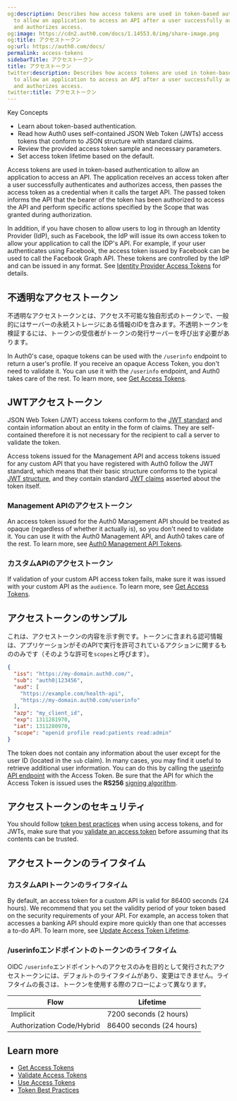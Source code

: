 ```yaml
---
og:description: Describes how access tokens are used in token-based authentication
  to allow an application to access an API after a user successfully authenticates
  and authorizes access.
og:image: https://cdn2.auth0.com/docs/1.14553.0/img/share-image.png
og:title: アクセストークン
og:url: https://auth0.com/docs/
permalink: access-tokens
sidebarTitle: アクセストークン
title: アクセストークン
twitter:description: Describes how access tokens are used in token-based authentication
  to allow an application to access an API after a user successfully authenticates
  and authorizes access.
twitter:title: アクセストークン
---
```


<Card title="Overview">

Key Concepts

* Learn about token-based authentication.
* Read how Auth0 uses self-contained JSON Web Token (JWTs) access tokens that conform to JSON structure with standard claims.
* Review the provided access token sample and necessary parameters.
* Set access token lifetime based on the default.

</Card>

<Tooltip tip="Access Token: Authorization credential, in the form of an opaque string or JWT, used to access an API." cta="View Glossary" href="/docs/glossary?term=Access+tokens">Access tokens</Tooltip> are used in token-based authentication to allow an application to access an API. The application receives an access token after a user successfully authenticates and authorizes access, then passes the access token as a credential when it calls the target API. The passed token informs the API that the bearer of the token has been authorized to access the API and perform specific actions specified by the <Tooltip tip="Scope: Mechanism that determines actions applications can perform on a user's behalf with information previously created in an online resource." cta="View Glossary" href="/docs/glossary?term=Scope">Scope</Tooltip> that was granted during authorization.

In addition, if you have chosen to allow users to log in through an <Tooltip tip="Identity Provider (IdP): Service that stores and manages digital identities." cta="View Glossary" href="/docs/glossary?term=Identity+Provider+%28IdP%29">Identity Provider (IdP)</Tooltip>, such as Facebook, the <Tooltip tip="Identity Provider (IdP): Service that stores and manages digital identities." cta="View Glossary" href="/docs/glossary?term=IdP">IdP</Tooltip> will issue its own access token to allow your application to call the IDP's API. For example, if your user authenticates using Facebook, the access token issued by Facebook can be used to call the Facebook Graph API. These tokens are controlled by the IdP and can be issued in any format. See [Identity Provider Access Tokens](/docs/secure/tokens/access-tokens/identity-provider-access-tokens) for details.

## 不透明なアクセストークン

不透明なアクセストークンとは、アクセス不可能な独自形式のトークンで、一般的にはサーバーの永続ストレージにある情報のIDを含みます。不透明トークンを検証するには、トークンの受信者がトークンの発行サーバーを呼び出す必要があります。

In Auth0's case, opaque tokens can be used with the `/userinfo` endpoint to return a user's profile. If you receive an opaque Access Token, you don't need to validate it. You can use it with the `/userinfo` endpoint, and Auth0 takes care of the rest. To learn more, see [Get Access Tokens](/docs/secure/tokens/access-tokens/get-access-tokens).

## JWTアクセストークン

<Tooltip tip="JSON Web Token (JWT): Standard ID Token format (and often Access Token format) used to represent claims securely between two parties." cta="View Glossary" href="/docs/glossary?term=JSON+Web+Token">JSON Web Token</Tooltip> (JWT) access tokens conform to the [JWT standard](https://tools.ietf.org/html/rfc7519) and contain information about an entity in the form of claims. They are self-contained therefore it is not necessary for the recipient to call a server to validate the token.

Access tokens issued for the <Tooltip tip="Management API: A product to allow customers to perform administrative tasks." cta="View Glossary" href="/docs/glossary?term=Management+API">Management API</Tooltip> and access tokens issued for any custom API that you have registered with Auth0 follow the JWT standard, which means that their basic structure conforms to the typical [JWT structure](/docs/secure/tokens/json-web-tokens/json-web-token-structure), and they contain standard [JWT claims](/docs/secure/tokens/json-web-tokens/json-web-token-claims) asserted about the token itself.

### Management APIのアクセストークン

An access token issued for the Auth0 Management API should be treated as opaque (regardless of whether it actually is), so you don't need to validate it. You can use it with the Auth0 Management API, and Auth0 takes care of the rest. To learn more, see [Auth0 Management API Tokens](/docs/secure/tokens/access-tokens/management-api-access-tokens).

### カスタムAPIのアクセストークン

If validation of your custom API access token fails, make sure it was issued with your custom API as the `audience`. To learn more, see [Get Access Tokens](/docs/secure/tokens/access-tokens/get-access-tokens).

## アクセストークンのサンプル

これは、アクセストークンの内容を示す例です。トークンに含まれる認可情報は、アプリケーションがそのAPIで実行を許可されているアクションに関するもののみです（そのような許可を`scopes`と呼びます）。

```json lines
{
  "iss": "https://my-domain.auth0.com/",
  "sub": "auth0|123456",
  "aud": [
    "https://example.com/health-api",
    "https://my-domain.auth0.com/userinfo"
  ],
  "azp": "my_client_id",
  "exp": 1311281970,
  "iat": 1311280970,
  "scope": "openid profile read:patients read:admin"
}
```






The token does not contain any information about the user except for the user ID (located in the `sub` claim). In many cases, you may find it useful to retrieve additional user information. You can do this by calling the [userinfo API endpoint](https://auth0.com/docs/api/authentication#get-user-info) with the Access Token. Be sure that the API for which the Access Token is issued uses the **RS256** [signing algorithm](/docs/get-started/applications/signing-algorithms).

## アクセストークンのセキュリティ

You should follow [token best practices](/docs/secure/tokens/token-best-practices) when using access tokens, and for JWTs, make sure that you [validate an access token](/docs/secure/tokens/access-tokens/validate-access-tokens) before assuming that its contents can be trusted.

## アクセストークンのライフタイム

### カスタムAPIトークンのライフタイム

By default, an access token for a custom API is valid for 86400 seconds (24 hours). We recommend that you set the validity period of your token based on the security requirements of your API. For example, an access token that accesses a banking API should expire more quickly than one that accesses a to-do API. To learn more, see [Update Access Token Lifetime](/docs/secure/tokens/access-tokens/update-access-token-lifetime).

### /userinfoエンドポイントのトークンのライフタイム

OIDC `/userinfo`エンドポイントへのアクセスのみを目的として発行されたアクセストークンには、デフォルトのライフタイムがあり、変更はできません。ライフタイムの長さは、トークンを使用する際のフローによって異なります。

<table class="table"><thead>
<tr>
<th>Flow</th>
<th>Lifetime</th>
</tr>
</thead>
<tbody>
<tr>
<td>Implicit</td>
<td>7200 seconds (2 hours)</td>
</tr>
<tr>
<td>Authorization Code/Hybrid</td>
<td>86400 seconds (24 hours)</td>
</tr>
</tbody>
</table>

## Learn more

* [Get Access Tokens](/docs/secure/tokens/access-tokens/get-access-tokens)
* [Validate Access Tokens](/docs/secure/tokens/access-tokens/validate-access-tokens)
* [Use Access Tokens](/docs/secure/tokens/access-tokens/use-access-tokens)
* [Token Best Practices](/docs/secure/tokens/token-best-practices)
